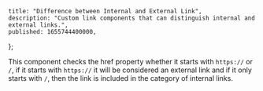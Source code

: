     title: "Difference between Internal and External Link",
    description: "Custom link components that can distinguish internal and external links.",
    published: 1655744400000,
};

This component checks the href property whether it starts with `https://` or `/`, if it starts with `https://` it will be considered an external link and if it only starts with `/`, then the link is included in the category of internal links.
